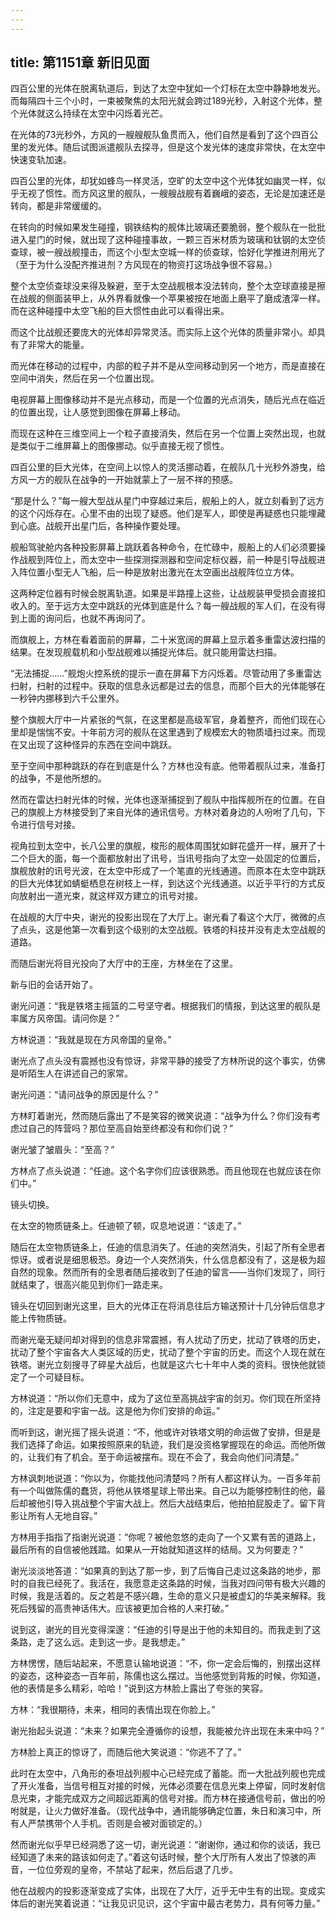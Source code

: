 ```yaml
---
---
---
```

title: 第1151章 新旧见面
---



四百公里的光体在脱离轨道后，到达了太空中犹如一个灯标在太空中静静地发光。而每隔四十三个小时，一束被聚焦的太阳光就会跨过189光秒，入射这个光体，整个光体就这么持续在太空中闪烁着光芒。

在光体的73光秒外，方风的一艘艘舰队鱼贯而入，他们自然是看到了这个四百公里的发光体。随后试图派遣舰队去探寻，但是这个发光体的速度非常快，在太空中快速变轨加速。

四百公里的光体，却犹如蜂鸟一样灵活，空旷的太空中这个光体犹如幽灵一样，似乎无视了惯性。而方风这里的舰队，一艘艘战舰有着巍峨的姿态，无论是加速还是转向，都是非常缓缓的。

在转向的时候如果发生碰撞，钢铁结构的舰体比玻璃还要脆弱，整个舰队在一批批进入星门的时候，就出现了这种碰撞事故，一颗三百米材质为玻璃和钛钢的太空侦查球，被一艘战舰撞击，而这个小型太空城一样的侦查球，恰好化学推进剂用光了（至于为什么没配齐推进剂？方风现在的物资打这场战争很不容易。）

整个太空侦查球没来得及躲避，至于太空战舰根本没法转向，整个太空球直接是擦在战舰的侧面装甲上，从外界看就像一个苹果被按在地面上磨平了磨成渣滓一样。而在这种碰撞中太空飞船的巨大惯性由此可以看得出来。

而这个比战舰还要庞大的光体却异常灵活。而实际上这个光体的质量非常小。却具有了非常大的能量。

而光体在移动的过程中，内部的粒子并不是从空间移动到另一个地方，而是直接在空间中消失，然后在另一个位置出现。

电视屏幕上图像移动并不是光点移动，而是一个位置的光点消失，随后光点在临近的位置出现，让人感觉到图像在屏幕上移动。

而现在这种在三维空间上一个粒子直接消失，然后在另一个位置上突然出现，也就是类似于二维屏幕上的图像挪动。似乎直接无视了惯性。

四百公里的巨大光体，在空间上以惊人的灵活挪动着，在舰队几十光秒外游曳，给方风一方的舰队在战争的一开始就蒙上了一层不祥的预感。

“那是什么？”每一艘大型战从星门中穿越过来后，舰船上的人，就立刻看到了远方的这个闪烁存在。心里不由的出现了疑惑。他们是军人，即使是再疑惑也只能埋藏到心底。战舰开出星门后，各种操作要处理。

舰船驾驶舱内各种投影屏幕上跳跃着各种命令，在忙碌中，舰船上的人们必须要操作战舰到阵位上，而太空中一些探测探测器和空间定标仪器，前一种是引导战舰进入阵位置小型无人飞船，后一种是放射出激光在太空画出战舰阵位立方体。

这两种定位器有时候会脱离轨道。如果是半路撞上这些，让战舰装甲受损会直接扣收入的。至于远方太空中跳跃的光体到底是什么？每一艘战舰的军人们，在没有得到上面的询问后，也就不再询问了。

而旗舰上，方林在看着面前的屏幕，二十米宽阔的屏幕上显示着多重雷达波扫描的结果。在发现舰载机和小型战舰难以捕捉光体后。就只能用雷达扫描。

“无法捕捉……”舰炮火控系统的提示一直在屏幕下方闪烁着。尽管动用了多重雷达扫射，扫射的过程中。获取的信息永远都是过去的信息，而那个巨大的光体能够在一秒钟内挪移到六千公里外。

整个旗舰大厅中一片紧张的气氛，在这里都是高级军官，身着整齐，而他们现在心里却是惴惴不安。十年前方河的舰队在这里遇到了规模宏大的物质墙扫过来。而现在又出现了这种怪异的东西在空间中跳跃。

至于空间中那种跳跃的存在到底是什么？方林也没有底。他带着舰队过来，准备打的战争，不是他所想的。

然而在雷达扫射光体的时候，光体也逐渐捕捉到了舰队中指挥舰所在的位置。在自己的旗舰上方林接受到了来自光体的通讯信号。方林对着身边的人吩咐了几句，下令进行信号对接。

视角拉到太空中，长八公里的旗舰，梭形的舰体周围犹如鲜花盛开一样，展开了十二个巨大的面，每一个面都放射出了讯号，当讯号指向了太空一处固定的位置后，旗舰放射的讯号光波，在太空中形成了一个笔直的光线通道。而原本在太空中跳跃的巨大光体犹如蜻蜓栖息在树枝上一样，到达这个光线通道。以近乎平行的方式反向放射出一道光束，就这样双方建立的讯号对接。

在战舰的大厅中央，谢光的投影出现在了大厅上。谢光看了看这个大厅，微微的点了点头，这是他第一次看到这个级别的太空战舰。铁塔的科技并没有走太空战舰的道路。

而随后谢光将目光投向了大厅中的王座，方林坐在了这里。

新与旧的会话开始了。

谢光问道：“我是铁塔主摇篮的二号坚守者。根据我们的情报，到达这里的舰队是率属方风帝国。请问你是？”

方林说道：“我就是现在方风帝国的皇帝。”

谢光点了点头没有震撼也没有惊讶，非常平静的接受了方林所说的这个事实，仿佛是听陌生人在讲述自己的家常。

谢光问道：“请问战争的原因是什么？”

方林盯着谢光，然而随后露出了不是笑容的微笑说道：“战争为什么？你们没有考虑过自己的阵营吗？那位至高自始至终都没有和你们说？”

谢光皱了皱眉头：“至高？”

方林点了点头说道：“任迪。这个名字你们应该很熟悉。而且他现在也就应该在你们中。”

镜头切换。

在太空的物质链条上。任迪顿了顿，叹息地说道：“该走了。”

随后在太空物质链条上，任迪的信息消失了。任迪的突然消失，引起了所有全思者惊讶。或者说是细思极恐。身边一个人突然消失，什么信息都没有了，这是极为超自然的现象。然而所有的全思者随后接收到了任迪的留言——当你们发现了，同行就结束了，很高兴能见到你们一路走来。

镜头在切回到谢光这里，巨大的光体正在将消息往后方输送预计十几分钟后信息才能上传物质链。

而谢光毫无疑问却对得到的信息非常震撼，有人扰动了历史，扰动了铁塔的历史，扰动了整个宇宙各大人类区域的历史，扰动了整个宇宙的历史。而这个人现在就在铁塔。谢光立刻搜寻了碎星大战后，也就是这六七十年中人类的资料。很快他就锁定了一个可疑目标。

方林说道：“所以你们无意中，成为了这位至高挑战宇宙的剑刃。你们现在所坚持的，注定是要和宇宙一战。这是他为你们安排的命运。”

而听到这，谢光摇了摇头说道：“不，他或许对铁塔文明的命运做了安排，但是是我们选择了命运。如果按照原来的轨迹，我们是没资格掌握现在的命运。而他所做的，让我们有了机会。至于命运被摆布。现在不会了，我会向他们问清楚。”

方林讽刺地说道：“你以为，你能找他问清楚吗？所有人都这样认为。一百多年前有一个叫做陈儒的蠢货，将他从铁塔星球上带出来。自己以为能够控制住的他，最后却被他引导入挑战整个宇宙大战上。然后大战结束后，他拍拍屁股走了。留下背影让所有人无地自容。”

方林用手指指了指谢光说道：“你呢？被他忽悠的走向了一个又累有苦的道路上，最后所有的自信被他践踏。如果从一开始就知道这样的结局。又为何要走？”

谢光淡淡地答道：“如果真的到达了那一步，到了后悔自己走过这条路的地步，那时的自我已经死了。我活在，我愿意走这条路的时候，当我对四问带有极大兴趣的时候，我是活着的。反之若是不感兴趣，生命的意义只是被虚幻的华美来解释。我死后残留的高贵神话伟大。应该被更加合格的人来打破。”

说到这，谢光的目光变得深邃：“任迪的引导是出于他的未知目的。而我走到了这条路，走了这么远。走到这一步。是我想走。”

方林愣愣，随后站起来，不愿意认输地说道：“不，你一定会后悔的，别摆出这样的姿态，这种姿态一百年前，陈儒也这么摆过。当他感觉到背叛的时候，你知道，他的表情是多么精彩，哈哈！”说到这方林脸上露出了夸张的笑容。

方林：“我很期待，未来，相同的表情出现在你脸上。”

谢光抬起头说道：“未来？如果完全遵循你的设想，我能被允许出现在未来中吗？”

方林脸上真正的惊讶了，而随后他大笑说道：“你逃不了了。”

此时在太空中，八角形的泰坦战列舰中心已经完成了蓄能。而一大批战列舰也完成了开火准备，当信号相互对接的时候，光体必须要在信息光束上停留，同时发射信息光束，才能完成双方之间超远距离的信号对接。而方林在接通信号前，做出的吩咐就是，让火力做好准备。（现代战争中，通讯能够确定位置，朱日和演习中，所有人严禁携带个人手机。否则是会被对面锁定的。）

然而谢光似乎早已经洞悉了这一切，谢光说道：“谢谢你，通过和你的谈话，我已经知道了未来的路该如何走了。”着这句话时候，整个大厅所有人发出了惊骇的声音，一位位旁观的皇帝，不禁站了起来，然后后退了几步。

他在战舰内的投影逐渐变成了实体，出现在了大厅，近乎无中生有的出现。变成实体后的谢光笑着说道：“让我见识见识，这个宇宙中最古老势力，具有何等力量。”